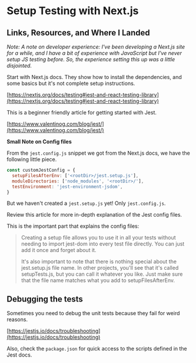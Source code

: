 
# Setup Testing with Next.js

## Links, Resources, and Where I Landed

_Note: A note on developer experience: I've been developing a Next.js 
site for a while, and I have a bit of experience with JavaScript but I've 
never setup JS testing before. So, the experience setting this up was a 
little disjointed._


Start with Next.js docs. They show how to install the dependencies,
and some basics but it's not complete setup instructions.

[https://nextjs.org/docs/testing#jest-and-react-testing-library](https://nextjs.org/docs/testing#jest-and-react-testing-library)


This is a beginner friendly article for getting started with Jest.

[https://www.valentinog.com/blog/jest/](https://www.valentinog.com/blog/jest/)

**Small Note on Config files**

From the `jest.config.js` snippet we got from the Next.js docs, we have 
the following little piece.

```js
const customJestConfig = {
  setupFilesAfterEnv: ['<rootDir>/jest.setup.js'],
  moduleDirectories: ['node_modules', '<rootDir>/'],
  testEnvironment: 'jest-environment-jsdom',
}
```

But we haven't created a `jest.setup.js` yet! Only `jest.config.js`.

Review this article for more in-depth explanation of the Jest config 
files.

This is the important part that explains the config files:

> Creating a setup file allows you to use it in all your tests 
> without needing to import jest-dom into every test file directly. 
> You can just add it once and forget about it.
> 
> It's also important to note that there is nothing special about 
> the jest.setup.js file name. In other projects, you'll see that 
> it's called setupTests.js, but you can call it whatever you like. 
> Just make sure that the file name matches what you add to 
> setupFilesAfterEnv.

## Debugging the tests

Sometimes you need to debug the unit tests because they fail for 
weird reasons.

[https://jestjs.io/docs/troubleshooting](https://jestjs.io/docs/troubleshooting)

Also, check the `package.json` for quick access to the scripts 
defined in the Jest docs.